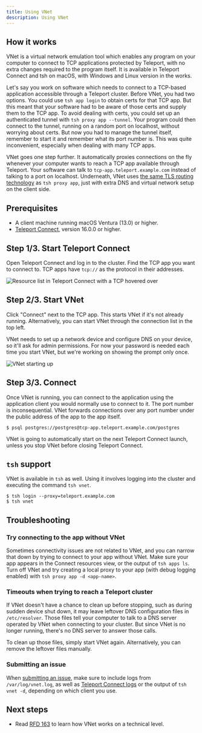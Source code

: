 ```yaml
---
title: Using VNet
description: Using VNet
---
```


## How it works

VNet is a virtual network emulation tool which enables any program on your computer to connect to
TCP applications protected by Teleport, with no extra changes required to the program itself. It is
available in Teleport Connect and tsh on macOS, with Windows and Linux version in the works.

Let's say you work on software which needs to connect to a TCP-based application accessible
through a Teleport cluster. Before VNet, you had two options. You could use `tsh app login` to
obtain certs for that TCP app. But this meant that your software had to be aware of those certs and
supply them to the TCP app. To avoid dealing with certs, you could set up an authenticated tunnel
with `tsh proxy app --tunnel`. Your program could then connect to the tunnel, running on a random
port on localhost, without worrying about certs. But now you had to manage the tunnel itself,
remember to start it and remember what its port number is. This was quite inconvenient, especially
when dealing with many TCP apps.

VNet goes one step further. It automatically proxies connections on the fly whenever your
computer wants to reach a TCP app available through Teleport. Your software can talk to
`tcp-app.teleport.example.com` instead of talking to a port on localhost. Underneath, VNet uses [the
same TLS routing technology](../architecture/tls-routing.mdx) as `tsh proxy app`, just with extra
DNS and virtual network setup on the client side.

## Prerequisites

- A client machine running macOS Ventura (13.0) or higher.
- [Teleport Connect](teleport-connect.mdx), version 16.0.0 or higher.

## Step 1/3. Start Teleport Connect

Open Teleport Connect and log in to the cluster. Find the TCP app you want to connect to. TCP apps
have `tcp://` as the protocol in their addresses.

![Resource list in Teleport Connect with a TCP hovered over](../../img/use-teleport/vnet-resources-list@2x.png)

## Step 2/3. Start VNet

Click "Connect" next to the TCP app. This starts VNet if it's not already running. Alternatively,
you can start VNet through the connection list in the top left.

VNet needs to set up a network device and configure DNS on your device, so it'll ask for admin
permissions. For now your password is needed each time you start VNet, but we're working on showing
the prompt only once.

![VNet starting up](../../img/use-teleport/vnet-starting@2x.png)

## Step 3/3. Connect

Once VNet is running, you can connect to the application using the application client you would
normally use to connect to it. The port number is inconsequential. VNet forwards connections over
any port number under the public address of the app to the app itself.

```code
$ psql postgres://postgres@tcp-app.teleport.example.com/postgres
```

VNet is going to automatically start on the next Teleport Connect launch, unless you stop VNet
before closing Teleport Connect.

## `tsh` support

VNet is available in `tsh` as well. Using it involves logging into the cluster and executing the
command `tsh vnet`.

```code
$ tsh login --proxy=teleport.example.com
$ tsh vnet
```

## Troubleshooting

### Try connecting to the app without VNet

Sometimes connectivity issues are not related to VNet, and you can narrow that down by trying to connect
to your app without VNet. Make sure your app appears in the Connect resources view, or the output of
`tsh apps ls`. Turn off VNet and try creating a local proxy to your app (with debug logging enabled) with `tsh proxy app -d <app-name>`.

### Timeouts when trying to reach a Teleport cluster

If VNet doesn't have a chance to clean up before stopping, such as during sudden device shut down,
it may leave leftover DNS configuration files in `/etc/resolver`. Those files tell your computer to
talk to a DNS server operated by VNet when connecting to your cluster. But since VNet is no longer
running, there's no DNS server to answer those calls.

To clean up those files, simply start VNet again. Alternatively, you can remove the leftover files
manually.

### Submitting an issue

When [submitting an
issue](https://github.com/gravitational/teleport/issues/new?assignees=&labels=bug,vnet&template=bug_report.md),
make sure to include logs from `/var/log/vnet.log`, as well as [Teleport Connect
logs](teleport-connect.mdx#submitting-an-issue) or the output of `tsh vnet -d`, depending on which
client you use.

## Next steps

- Read [RFD 163](https://github.com/gravitational/teleport/blob/master/rfd/0163-vnet.md) to learn how VNet works on a technical level.
